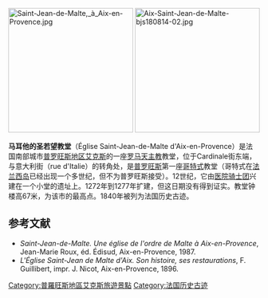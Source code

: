 [[File:Saint-Jean-de-Malte,_à_Aix-en-Provence.jpg|250px]]
[[File:Aix-Saint-Jean-de-Malte-bjs180814-02.jpg|250px]]

'''马耳他的圣若望教堂'''（Église Saint-Jean-de-Malte d'Aix-en-Provence）是法国南部城市[[普罗旺斯地区艾克斯|普罗旺斯地区艾克斯]]的一座[[罗马天主教|罗马天主教]]教堂，位于Cardinale街东端，与意大利街（rue d'Italie）的转角处，是[[普罗旺斯|普罗旺斯]]第一座[[哥特式|哥特式]]教堂（哥特式在[[法兰西岛|法兰西岛]]已经出现一个多世纪，但不为普罗旺斯接受）。12世纪，它由[[医院骑士团|医院骑士团]]兴建在一个小堂的遗址上。1272年到1277年扩建，但这日期没有得到证实。教堂钟楼高67米，为该市的最高点。1840年被列为法国历史古迹。

== 参考文献 ==
{{References|colonnes=2}}
* ''Saint-Jean-de-Malte. Une église de l'ordre de Malte à Aix-en-Provence'', Jean-Marie Roux, éd. Édisud, Aix-en-Provence, 1987. {{Plume}}
* ''L'Église Saint-Jean de Malte d'Aix. Son histoire, ses restaurations'', F. Guillibert, impr. J. Nicot, Aix-en-Provence, 1896.

[[Category:普羅旺斯地區艾克斯旅遊景點|Category:普羅旺斯地區艾克斯旅遊景點]]
[[Category:法国历史古迹|Category:法国历史古迹]]